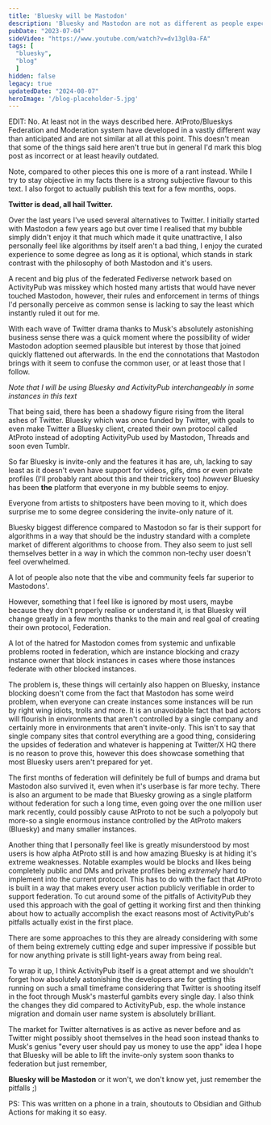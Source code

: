 ```yaml
---
title: 'Bluesky will be Mastodon'
description: 'Bluesky and Mastodon are not as different as people expect'
pubDate: "2023-07-04"
sideVideo: "https://www.youtube.com/watch?v=dv13gl0a-FA"
tags: [
  "bluesky",
  "blog"
  ]
hidden: false
legacy: true
updatedDate: "2024-08-07"
heroImage: '/blog-placeholder-5.jpg'
---
```


EDIT: No. At least not in the ways described here. AtProto/Blueskys Federation and Moderation system have developed in a vastly different way than anticipated and are not similar at all at this point. This doesn't mean that some of the things said here aren't true but in general I'd mark this blog post as incorrect or at least heavily outdated.

Note, compared to other pieces this one is more of a rant instead. While I try to stay objective in my facts there is a strong subjective flavour to this text. I also forgot to actually publish this text for a few months, oops.

**Twitter is dead, all hail Twitter.**

Over the last years I've used several alternatives to Twitter. I initially started with Mastodon a few years ago but over time I realised that my bubble simply didn't enjoy it that much which made it quite unattractive, I also personally feel like algorithms by itself aren't a bad thing, I enjoy the curated experience to some degree as long as it is optional, which stands in stark contrast with the philosophy of both Mastodon and it's users.

A recent and big plus of the federated Fediverse network based on ActivityPub was misskey which hosted many artists that would have never touched Mastodon, however, their rules and enforcement in terms of things I'd personally perceive as common sense is lacking to say the least which instantly ruled it out for me.

With each wave of Twitter drama thanks to Musk's absolutely astonishing business sense there was a quick moment where the possibility of wider Mastodon adoption seemed plausible but interest by those that joined quickly flattened out afterwards. In the end the connotations that Mastodon brings with it seem to confuse the common user, or at least those that I follow.

*Note that I will be using Bluesky and ActivityPub interchangeably in some instances in this text*

That being said, there has been a shadowy figure rising from the literal ashes of Twitter. Bluesky which was once funded by Twitter, with goals to even make Twitter a Bluesky client, created their own protocol called AtProto instead of adopting ActivityPub used by Mastodon, Threads and soon even Tumblr. 

So far Bluesky is invite-only and the features it has are, uh, lacking to say least as it doesn't even have support for videos, gifs, dms or even private profiles (I'll probably rant about this and their trickery too) *however* Bluesky has been **the** platform that everyone in my bubble seems to enjoy.

Everyone from artists to shitposters have been moving to it, which does surprise me to some degree considering the invite-only nature of it. 

Bluesky biggest difference compared to Mastodon so far is their support for algorithms in a way that should be the industry standard with a complete market of different algorithms to choose from. They also seem to just sell themselves better in a way in which the common non-techy user doesn't feel overwhelmed.

A lot of people also note that the vibe and community feels far superior to Mastodons'. 

However, something that I feel like is ignored by most users, maybe because they don't properly realise or understand it, is that Bluesky will change greatly in a few months thanks to the main and real goal of creating their own protocol, Federation.

A lot of the hatred for Mastodon comes from systemic and unfixable problems rooted in federation, which are instance blocking and crazy instance owner that block instances in cases where those instances federate with other blocked instances.

The problem is, these things will certainly also happen on Bluesky, instance blocking doesn't come from the fact that Mastodon has some weird problem, when everyone can create instances some instances will be run by right wing idiots, trolls and more. It is an unavoidable fact that bad actors will flourish in environments that aren't controlled by a single company and certainly more in environments that aren't invite-only. This isn't to say that single company sites that control everything are a good thing, considering the upsides of federation and whatever is happening at Twitter/X HQ there is no reason to prove this, however this does showcase something that most Bluesky users aren't prepared for yet.

The first months of federation will definitely be full of bumps and drama but Mastodon also survived it, even when it's userbase is far more techy. There is also an argument to be made that Bluesky growing as a single platform without federation for such a long time, even going over the one million user mark recently, could possibly cause AtProto to not be such a polyopoly but more-so a single enormous instance controlled by the AtProto makers (Bluesky) and many smaller instances. 

Another thing that I personally feel like is greatly misunderstood by most users is how alpha AtProto still is and how amazing Bluesky is at hiding it's extreme weaknesses. Notable examples would be blocks and likes being completely public and DMs and private profiles being *extremely* hard to implement into the current protocol. This has to do with the fact that AtProto is built in a way that makes every user action publicly verifiable in order to support federation. To cut around some of the pitfalls of ActivityPub they used this approach with the goal of getting it working first and then thinking about how to actually accomplish the exact reasons most of ActivityPub's pitfalls actually exist in the first place.

There are some approaches to this they are already considering with some of them being extremely cutting edge and super impressive if possible but for now anything private is still light-years away from being real.

To wrap it up, I think ActivityPub itself is a great attempt and we shouldn't forget how absolutely astonishing the developers are for getting this running on such a small timeframe considering that Twitter is shooting itself in the foot through Musk's masterful gambits every single day. I also think the changes they did compared to ActivityPub, esp. the whole instance migration and domain user name system is absolutely brilliant.

The market for Twitter alternatives is as active as never before and as Twitter might possibly shoot themselves in the head soon instead thanks to Musk's genius "every user should pay us money to use the app" idea I hope that Bluesky will be able to lift the invite-only system soon thanks to federation but just remember,

**Bluesky will be Mastodon** or it won't, we don't know yet, just remember the pitfalls ;)

PS: This was written on a phone in a train, shoutouts to Obsidian and Github Actions for making it so easy.

